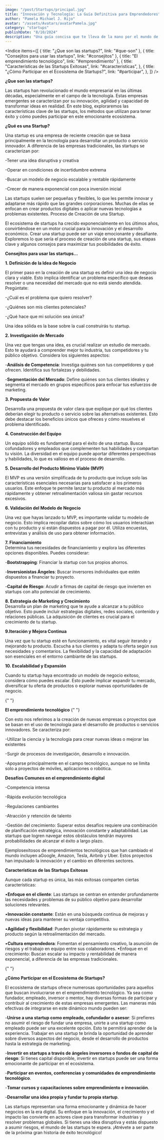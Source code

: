 ```yaml
---
image: "/post/Startups/principal.jpg"
title: "Innovación y Tecnología: La Guía Definitiva para Emprendedores"
author: "Pamela Michael J. Rijo"
avatar: "/assets/Avatars/avatarPamela.jpg"
category: "startups"
publishDate: "8/10/2024"
description: "Una guía concisa que te lleva de la mano por el mundo de las startups tecnológicas, desglosando lo esencial para que puedas convertir tus ideas en una realidad exitosa."
---
```


<Indice
  items={[
    { title: "¿Que son las startups?", link: "#que-son" },
    { title: "Consejitos para usar las startups", link: "#consejitos" },
    { title: "El emprendimiento tecnológico", link: "#emprendimiento" },
    {
      title: "Características de las Startups Exitosas",
      link: "#caracteristicas",
    },
    {
      title: "¿Cómo Participar en el Ecosistema de Startups?",
      link: "#participar",
    },
  ]}
/>

<SubSeccion> **¿Que son las startups?** </SubSeccion>

<ImageMDX
  src="/post/Startups/startup1.jpg"
  alt="startups"
  width={900}
  height={800}
/>

<Parrafo>
Las startups han revolucionado el mundo empresarial en las últimas décadas, especialmente en el campo de la tecnología. Estas empresas emergentes se caracterizan por su innovación, agilidad y capacidad de transformar ideas en realidad. En este blog, exploraremos las características clave de las startups, los métodos que utilizan para tener éxito y cómo puedes participar en este emocionante ecosistema.

</Parrafo>

<SubSeccion> **¿Qué es una Startup?** </SubSeccion>

Una startup es una empresa de reciente creación que se basa principalmente en la tecnología para desarrollar un producto o servicio innovador. A diferencia de las empresas tradicionales, las startups se caracterizan por:

-Tener una idea disruptiva y creativa

-Operar en condiciones de incertidumbre extrema

-Buscar un modelo de negocio escalable y rentable rápidamente

-Crecer de manera exponencial con poca inversión inicial

Las startups suelen ser pequeñas y flexibles, lo que les permite innovar y adaptarse más rápido que las grandes corporaciones. Muchas de ellas se enfocan en crear productos digitales o aplicar nuevas tecnologías a problemas existentes.
Proceso de Creación de una Startup.

El ecosistema de startups ha crecido exponencialmente en los últimos años, convirtiéndose en un motor crucial para la innovación y el desarrollo económico. Crear una startup puede ser un viaje emocionante y desafiante. Exploremos lo que sería el proceso de creación de una startup, sus etapas clave y algunos consejos para maximizar tus posibilidades de éxito.

<SubSeccion> **Consejitos para usar las startups...** </SubSeccion>

**1. Definición de la Idea de Negocio**

El primer paso en la creación de una startup es definir una idea de negocio clara y viable. Esto implica identificar un problema específico que deseas resolver o una necesidad del mercado que no está siendo atendida. Pregúntate:

-¿Cuál es el problema que quiero resolver?

-¿Quiénes son mis clientes potenciales?

-¿Qué hace que mi solución sea única?

Una idea sólida es la base sobre la cual construirás tu startup.

**2. Investigación de Mercado**

Una vez que tengas una idea, es crucial realizar un estudio de mercado. Esto te ayudará a comprender mejor tu industria, tus competidores y tu público objetivo. Considera los siguientes aspectos:

-**Análisis de Competencia**: Investiga quiénes son tus competidores y qué ofrecen. Identifica sus fortalezas y debilidades.

-**Segmentación del Mercado**: Define quiénes son tus clientes ideales y segmenta el mercado en grupos específicos para enfocar tus esfuerzos de marketing.

**3. Propuesta de Valor**

Desarrolla una propuesta de valor clara que explique por qué los clientes deberían elegir tu producto o servicio sobre las alternativas existentes. Esto debe destacar los beneficios únicos que ofreces y cómo resuelves el problema identificado.

**4. Construcción del Equipo**

Un equipo sólido es fundamental para el éxito de una startup. Busca cofundadores y empleados que complementen tus habilidades y compartan tu visión. La diversidad en el equipo puede aportar diferentes perspectivas y habilidades, lo que es valioso en el proceso de desarrollo.

**5. Desarrollo del Producto Mínimo Viable (MVP)**

El MVP es una versión simplificada de tu producto que incluye solo las características esenciales necesarias para satisfacer a los primeros usuarios. Este enfoque te permite lanzar tu producto al mercado más rápidamente y obtener retroalimentación valiosa sin gastar recursos excesivos.

**6. Validación del Modelo de Negocio**

Una vez que hayas lanzado tu MVP, es importante validar tu modelo de negocio. Esto implica recopilar datos sobre cómo los usuarios interactúan con tu producto y si están dispuestos a pagar por él. Utiliza encuestas, entrevistas y análisis de uso para obtener información.

**7. Financiamiento**  
 Determina tus necesidades de financiamiento y explora las diferentes opciones disponibles. Puedes considerar:

-**Bootstrapping**: Financiar la startup con tus propios ahorros.

-**Inversionistas Ángeles**: Buscar inversores individuales que estén dispuestos a financiar tu proyecto.

-**Capital de Riesgo**: Acudir a firmas de capital de riesgo que invierten en startups con alto potencial de crecimiento.

**8. Estrategia de Marketing y Crecimiento**  
 Desarrolla un plan de marketing que te ayude a alcanzar a tu público objetivo. Esto puede incluir estrategias digitales, redes sociales, contenido y relaciones públicas. La adquisición de clientes es crucial para el crecimiento de tu startup.

**9.Iteración y Mejora Continua**

Una vez que tu startup esté en funcionamiento, es vital seguir iterando y mejorando tu producto. Escucha a tus clientes y adapta tu oferta según sus necesidades y comentarios. La flexibilidad y la capacidad de adaptación son esenciales en el entorno cambiante de las startups.

**10. Escalabilidad y Expansión**

Cuando tu startup haya encontrado un modelo de negocio exitoso, considera cómo puedes escalar. Esto puede implicar expandir tu mercado, diversificar tu oferta de productos o explorar nuevas oportunidades de negocio.

{" "}

<SubSeccion> **El emprendimiento tecnológico** </SubSeccion>{" "}

Con esto nos referimos a la creación de nuevas empresas o proyectos que se basan en el uso de tecnología para el desarrollo de productos o servicios innovadores. Se caracteriza por:

-Utilizar la ciencia y la tecnología para crear nuevas ideas o mejorar las existentes

-Surgir de procesos de investigación, desarrollo e innovación.

-Apoyarse principalmente en el campo tecnológico, aunque no se limita solo a proyectos de móviles, aplicaciones o robótica.

<SubSeccion> **Desafíos Comunes en el emprendimiento digital**</SubSeccion>

-Competencia intensa

-Rápida evolución tecnológica

-Regulaciones cambiantes

-Atracción y retención de talento

-Gestión del crecimiento: Superar estos desafíos requiere una combinación de planificación estratégica, innovación
constante y adaptabilidad. Las startups que logren navegar estos obstáculos tendrán mayores probabilidades de alcanzar el éxito a largo plazo.

Ejemplosexitosos de emprendimientos tecnológicos que han cambiado el mundo incluyen aGoogle, Amazon, Tesla, Airbnb y Uber. Estos proyectos han impulsado la
innovación y el cambio en diferentes sectores.

<SubSeccion> **Características de las Startups Exitosas** </SubSeccion>

Aunque cada startup es única, las más exitosas comparten ciertas
características:

•**Enfoque en el cliente**: Las startups se centran en entender profundamente las necesidades y problemas de su público objetivo para desarrollar soluciones relevantes.

•**Innovación constante**: Están en una búsqueda continua de mejoras y nuevas ideas para mantener su ventaja competitiva.

•**Agilidad y flexibilidad**: Pueden pivotar rápidamente su estrategia y producto según la retroalimentación del mercado.

•**Cultura emprendedora**: Fomentan el pensamiento creativo, la asunción de riesgos y el trabajo en equipo entre sus colaboradores.
•Enfoque en el crecimiento: Buscan escalar su impacto y rentabilidad de manera exponencial, a diferencia de las empresas tradicionales.

{" "}

<SubSeccion> **¿Cómo Participar en el Ecosistema de Startups?** </SubSeccion>

<Parrafo>
El ecosistema de startups ofrece numerosas oportunidades para aquellos que
buscan involucrarse en el emprendimiento tecnológico. Ya sea como fundador,
empleado, inversor o mentor, hay diversas formas de participar y contribuir al
crecimiento de estas empresas emergentes. Las maneras más efectivas de
integrarse en este dinámico mundo pueden ser:

-**Unirse a una startup como empleado, cofundador o asesor**: Si prefieres no asumir el riesgo de fundar una
empresa, unirte a una startup como empleado puede ser una excelente opción. Esto te permitirá aprender de la experiencia. Trabajar en una startup te brinda la
oportunidad de aprender sobre diversos aspectos del negocio, desde el desarrollo de productos hasta la estrategia de marketing.

-**Invertir en startups a través de ángeles inversores o fondos de capital de riesgo**: Si tienes capital disponible,
invertir en startups puede ser una forma emocionante de participar en el ecosistema.

-**Participar en eventos, conferencias y comunidades de emprendimiento tecnológico**.

-**Tomar cursos y capacitaciones sobre emprendimiento e innovación**.

-**Desarrollar una idea propia y fundar tu propia startup**.

Las startups representan una forma emocionante y dinámica de hacer negocios en la era digital. Su enfoque en la innovación, el crecimiento y el impacto las convierte en actores clave para transformar industrias y resolver problemas globales. Si tienes una idea disruptiva y estás dispuesto a asumir riesgos, el mundo de las startups te espera. ¡Atrévete a ser parte de la próxima gran historia de éxito tecnológico!

</Parrafo>
